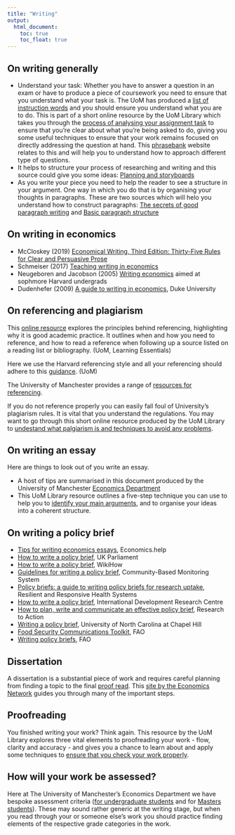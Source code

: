 ```yaml
---
title: "Writing"
output:
  html_document:
    toc: true
    toc_float: true
---
```


## On writing generally

* Understand your task: Whether you have to answer a question in an exam or have to produce a piece of coursework you need to ensure that you understand what your task is. The UoM has produced a [list of instruction words](https://www.escholar.manchester.ac.uk/learning-objects/mle/understanding-task/story_content/external_files/instruction-words.pdf){target="_blank"} and you should ensure you understand what you are to do. This is part of a short online resource by the UoM Library which takes you through the [process of analysing your assignment task](https://www.escholar.manchester.ac.uk/learning-objects/mle/understanding-task/story_html5.html){target="_blank"} to ensure that you're clear about what you're being asked to do, giving you some useful techniques to ensure that your work remains focused on directly addressing the question at hand. This [phrasebank](https://www.phrasebank.manchester.ac.uk/) website relates to this and will help you to understand how to approach different type of questions.
*	It helps to structure your process of researching and writing and this source could give you some ideas: [Planning and storyboards](https://cunyhumanitiesalliance.org/researchpaperfa17/2017/10/09/paper-sketch-storyboard-2/){target="_blank"}  
* As you write your piece you need to help the reader to see a structure in your argument. One way in which you do that is by organising your thoughts in paragraphs. These are two sources which will helo you understand how to construct paragraphs: [The secrets of good paragraph writing](https://www.time4writing.com/writing-resources/paragraph-writing-secrets/){target="_blank"} and	[Basic paragraph structure](https://learn.lexiconic.net/para2.htm){target="_blank"}


## On writing in economics

* McCloskey (2019) [Economical Writing, Third Edition: Thirty-Five Rules for Clear and Persuasive Prose](https://www.amazon.co.uk/Economical-Writing-Third-Thirty-Five-Persuasive/dp/022644807X/ref=sr_1_1?dchild=1&keywords=economical+writing&qid=1631889199&qsid=261-8589742-8492227&sr=8-1&sres=022644807X%2C1577660633%2C0140445749%2C0393635325%2C041533635X%2C1603846735%2CB09GK7Z7LZ%2C0823084779%2C0399579745%2C0996061304%2C0814470548%2C0872202186%2C1107656435%2CB09GK6L8FH%2C0471445509%2C1788736869&srpt=ABIS_BOOK){target="_blank"}
*	Schmeiser (2017) [Teaching writing in economics](https://www.tandfonline.com/doi/pdf/10.1080/00220485.2017.1353459?needAccess=true){target="_blank"}  
*	Neugeboren and Jacobson (2005) [Writing economics](https://writingproject.fas.harvard.edu/files/hwp/files/writingeconomics.pdf){target="_blank"} aimed at sophmore Harvard undergrads  
*	Dudenhefer (2009) [A guide to writing in economics](http://writing.ku.edu/sites/writing.drupal.ku.edu/files/docs/Guide_Writing_Economics.pdf){target="_blank"}, Duke University  

## On referencing and plagiarism

This [online resource](https://www.escholar.manchester.ac.uk/learning-objects/mle/introducing-referencing/story_html5.html) explores the principles behind referencing, highlighting why it is good academic practice. It outlines when and how you need to reference, and how to read a reference when following up a source listed on a reading list or bibliography. (UoM, Learning Essentials)

Here we use the Harvard referencing style and all your referencing should adhere to this [guidance](https://subjects.library.manchester.ac.uk/referencing-new/harvard). (UoM)

The University of Manchester provides a range of [resources for referencing](http://subjects.library.manchester.ac.uk/referencing).

If you do not reference properly you can easily fall foul of University's plagiarism rules. It is vital that you understand the regulations. You may want to go through this short online resource produced by the UoM Library to [undestand what palgiarism is and techniques to avoid any problems](https://www.education.library.manchester.ac.uk/mle/academic-integrity/#/){target="_blank"}.

## On writing an essay

Here are things to look out of you write an essay.

* A host of tips are summarised in this document produced by the University of Manchester [Economics Department](docs/CommonEssayWritingGuidelines.pdf){target="_blank"}
* This UoM Library resource outlines a five-step technique you can use to help you to [identify your main arguments](https://www.escholar.manchester.ac.uk/learning-objects/mle/developing-argument/story_html5.html){target="_blank"}, and to organise your ideas into a coherent structure.


## On writing a policy brief

*	[Tips for writing economics essays](https://www.economicshelp.org/help/tips-economic-essays/){target="_blank"}, Economics.help  
*	[How to write a policy brief](https://www.parliament.uk/mps-lords-and-offices/offices/bicameral/post/about-post/writing-a-policy-brief/){target="_blank"}, UK Parliament   
*	[How to write a policy brief](https://www.wikihow.com/Write-a-Policy-Brief){target="_blank"}, WikiHow  
*	[Guidelines for writing a policy brief](https://www.pep-net.org/sites/pep-net.org/files/typo3doc/pdf/CBMS_country_proj_profiles/Philippines/CBMS_forms/Guidelines_for_Writing_a_Policy_Brief.pdf){target="_blank"}, Community-Based Monitoring System  
*	[Policy briefs: a guide to writing policy briefs for research uptake](http://blogs.lshtm.ac.uk/griphealth/files/2017/01/Policy-briefs-guide_2015.pdf){target="_blank"}, Resilient and Responsive Health Systems   
*	[How to write a policy brief](https://www.idrc.ca/sites/default/files/idrcpolicybrieftoolkit.pdf){target="_blank"}, International Development Research Centre  
*	[How to plan, write and communicate an effective policy brief](https://www.researchtoaction.org/wp-content/uploads/2014/10/PBWeekLauraFCfinal.pdf){target="_blank"}, Research to Action   
*	[Writing a policy brief](https://writingcenter.unc.edu/policy-briefs/), University of North Carolina at Chapel Hill  
*	[Food Security Communications Toolkit](http://www.fao.org/3/i2195e/i2195e00.htm){target="_blank"}, FAO  
*	[Writing policy briefs](http://www.fao.org/3/i2195e/i2195e03.pdf){target="_blank"}, FAO  


## Dissertation

A dissertation is a substantial piece of work and requires careful planning from finding a topic to the final [proof read](#Proofreading). This [site by the Economics Network](http://www.studyingeconomics.ac.uk/dissertation/){target="_blank"} guides you through many of the important steps.

## Proofreading{#Proofreading}

You finished writing your work? Think again. This resource by the UoM Library explores three vital elements to proofreading your work - flow, clarity and accuracy - and gives you a chance to learn about and apply some techniques to [ensure that you check your work properly](https://www.escholar.manchester.ac.uk/learning-objects/mle/proofreading/story_html5.html){target="_blank"}.

## How will your work be assessed?

Here at The University of Manchester's Economics Department we have bespoke assessment criteria ([for undergraduate students](docs/EconomicsUndergraduateAssessmentCriteria.pdf){target="_blank"} and for [Masters students](docs/EconomicsPostgraduateAssessmentCriteria.pdf){target="_blank"}). These may sound rather generic at the writing stage, but when you read through your or someone else's work you should practice finding elements of the respective grade categories in the work.